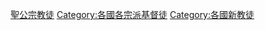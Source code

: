 {{Categories by country|nocat}}

[[Category:聖公宗教徒|]]
[[Category:各國各宗派基督徒|Category:各國各宗派基督徒]]
[[Category:各國新教徒|Category:各國新教徒]]